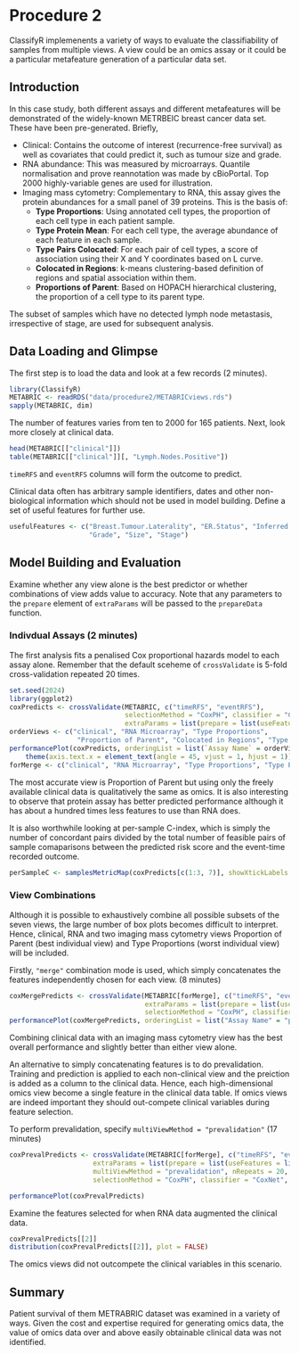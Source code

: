 # Procedure 2

ClassifyR implemenents a variety of ways to evaluate the classifiability of samples from multiple views. A view could be an omics assay or it could be a particular metafeature generation of a particular data set.

## Introduction

In this case study, both different assays and different metafeatures will be demonstrated of the widely-known METRBEIC breast cancer data set. These have been pre-generated. Briefly,

- Clinical: Contains the outcome of interest (recurrence-free survival) as well as covariates that could predict it, such as tumour size and grade.
- RNA abundance: This was measured by microarrays. Quantile normalisation and prove reannotation was made by cBioPortal. Top 2000 highly-variable genes are used for illustration.
- Imaging mass cytometry: Complementary to RNA, this assay gives the protein abundances for a small panel of 39 proteins. This is the basis of:
    - **Type Proportions**: Using annotated cell types, the proportion of each cell type in each patient sample.
    - **Type Protein Mean**: For each cell type, the average abundance of each feature in each sample.
    - **Type Pairs Colocated**: For each pair of cell types, a score of association using their X and Y coordinates based on L curve.
    - **Colocated in Regions**: k-means clustering-based definition of regions and spatial association within them. 
    - **Proportions of Parent**: Based on HOPACH hierarchical clustering, the proportion of a cell type to its parent type.
    
The subset of samples which have no detected lymph node metastasis, irrespective of stage, are used for subsequent analysis.

## Data Loading and Glimpse

The first step is to load the data and look at a few records (2 minutes).

```r
library(ClassifyR)
METABRIC <- readRDS("data/procedure2/METABRICviews.rds")
sapply(METABRIC, dim)
```

The number of features varies from ten to 2000 for 165 patients. Next, look more closely at clinical data.

```r
head(METABRIC[["clinical"]])
table(METABRIC[["clinical"]][, "Lymph.Nodes.Positive"])
```

`timeRFS` and `eventRFS` columns will form the outcome to predict.

Clinical data often has arbitrary sample identifiers, dates and other non-biological information which should not be used in model building. Define a set of useful features for further use.

```r
usefulFeatures <- c("Breast.Tumour.Laterality", "ER.Status", "Inferred.Menopausal.State",
                    "Grade", "Size", "Stage")
```

## Model Building and Evaluation

Examine whether any view alone is the best predictor or whether combinations of view adds value to accuracy. Note that any parameters to the `prepare` element of `extraParams` will be passed to the `prepareData` function.

### Indivdual Assays (2 minutes)

The first analysis fits a penalised Cox proportional hazards model to each assay alone. Remember that the default sceheme of `crossValidate` is 5-fold cross-validation repeated 20 times.

```r
set.seed(2024)
library(ggplot2)
coxPredicts <- crossValidate(METABRIC, c("timeRFS", "eventRFS"),
                             selectionMethod = "CoxPH", classifier = "CoxNet", nCores = 20,
                             extraParams = list(prepare = list(useFeatures = list(clinical = usefulFeatures))))
orderViews <- c("clinical", "RNA Microarray", "Type Proportions",
                 "Proportion of Parent", "Colocated in Regions", "Type Protein Mean", "Type Pairs Colocated")
performancePlot(coxPredicts, orderingList = list(`Assay Name` = orderViews)) +
    theme(axis.text.x = element_text(angle = 45, vjust = 1, hjust = 1))
forMerge <- c("clinical", "RNA Microarray", "Type Proportions", "Type Pairs Colocated")
```

The most accurate view is Proportion of Parent but using only the freely available clinical data is qualitatively the same as omics. It is also interesting to observe that protein assay has better predicted performance although it has about a hundred times less features to use than RNA does.

It is also worthwhile looking at per-sample C-index, which is simply the number of concordant pairs divided by the total number of feasible pairs of sample comaparisons between the predicted risk score and the event-time recorded outcome.

```r
perSampleC <- samplesMetricMap(coxPredicts[c(1:3, 7)], showXtickLabels = FALSE)
```

### View Combinations

Although it is possible to exhaustively combine all possible subsets of the seven views, the large number of box plots becomes difficult to interpret. Hence, clinical, RNA and two imaging mass cytometry views Proportion of Parent (best individual view) and Type Proportions (worst individual view) will be included.

Firstly, `"merge"` combination mode is used, which simply concatenates the features independently chosen for each view. (8 minutes)

```r
coxMergePredicts <- crossValidate(METABRIC[forMerge], c("timeRFS", "eventRFS"), multiViewMethod = "merge",
                                  extraParams = list(prepare = list(useFeatures = list(clinical = usefulFeatures))),
                                  selectionMethod = "CoxPH", classifier = "CoxNet", nCores = 20)
performancePlot(coxMergePredicts, orderingList = list("Assay Name" = "performanceDescending"))
```

Combining clinical data with an imaging mass cytometry view has the best overall performance and slightly better than either view alone.

An alternative to simply concatenating features is to do prevalidation. Training and prediction is applied to each non-clinical view and the preiction is added as a column to the clinical data. Hence, each high-dimensional omics view become a single feature in the clinical data table. If omics views are indeed important they should out-compete clinical variables during feature selection.

To perform prevalidation, specify `multiViewMethod = "prevalidation"` (17 minutes)

```r
coxPrevalPredicts <- crossValidate(METABRIC[forMerge], c("timeRFS", "eventRFS"),
                     extraParams = list(prepare = list(useFeatures = list(clinical = usefulFeatures))),
                     multiViewMethod = "prevalidation", nRepeats = 20,
                     selectionMethod = "CoxPH", classifier = "CoxNet", nCores = 20)

performancePlot(coxPrevalPredicts)
```

Examine the features selected for when RNA data augmented the clinical data.

```r
coxPrevalPredicts[[2]]
distribution(coxPrevalPredicts[[2]], plot = FALSE)
```

The omics views did not outcompete the clinical variables in this scenario.

## Summary

Patient survival of them METRABRIC dataset was examined in a variety of ways. Given the cost and expertise required for generating omics data, the value of omics data over and above easily obtainable clinical data was not identified.
